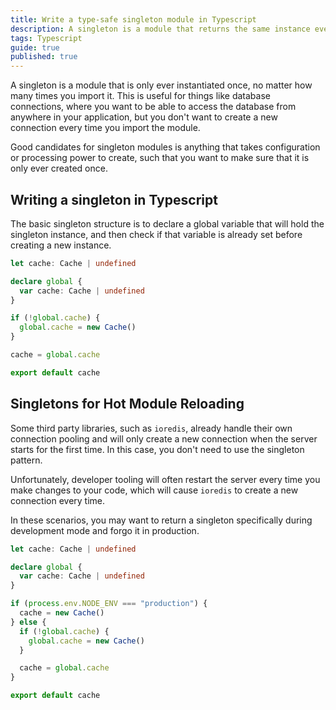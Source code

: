```yaml
---
title: Write a type-safe singleton module in Typescript
description: A singleton is a module that returns the same instance every time it is imported. This is useful for database connections, caches, and external processes. This article shows how to write a singleton module in Typescript.
tags: Typescript
guide: true
published: true
---
```


A singleton is a module that is only ever instantiated once, no matter how many times you import it. This is useful for things like database connections, where you want to be able to access the database from anywhere in your application, but you don't want to create a new connection every time you import the module.

Good candidates for singleton modules is anything that takes configuration or processing power to create, such that you want to make sure that it is only ever created once.

## Writing a singleton in Typescript

The basic singleton structure is to declare a global variable that will hold the singleton instance, and then check if that variable is already set before creating a new instance.

```ts
let cache: Cache | undefined

declare global {
  var cache: Cache | undefined
}

if (!global.cache) {
  global.cache = new Cache()
}

cache = global.cache

export default cache
```

## Singletons for Hot Module Reloading

Some third party libraries, such as `ioredis`, already handle their own connection pooling and will only create a new connection when the server starts for the first time. In this case, you don't need to use the singleton pattern.

Unfortunately, developer tooling will often restart the server every time you make changes to your code, which will cause `ioredis` to create a new connection every time.

In these scenarios, you may want to return a singleton specifically during development mode and forgo it in production.

```ts
let cache: Cache | undefined

declare global {
  var cache: Cache | undefined
}

if (process.env.NODE_ENV === "production") {
  cache = new Cache()
} else {
  if (!global.cache) {
    global.cache = new Cache()
  }

  cache = global.cache
}

export default cache
```

